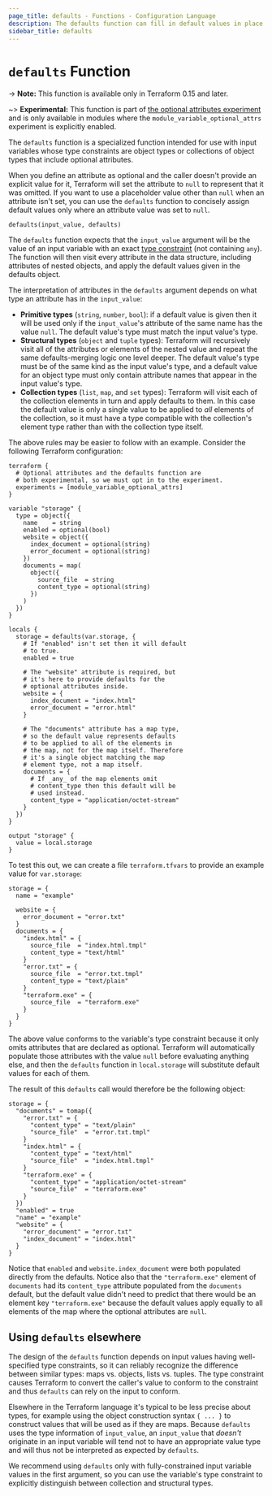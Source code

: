 ```yaml
---
page_title: defaults - Functions - Configuration Language
description: The defaults function can fill in default values in place of null values.
sidebar_title: defaults
---
```


# `defaults` Function

-> **Note:** This function is available only in Terraform 0.15 and later.

~> **Experimental:** This function is part of
[the optional attributes experiment](/language/expressions/type-constraints#experimental-optional-object-type-attributes)
and is only available in modules where the `module_variable_optional_attrs`
experiment is explicitly enabled.

The `defaults` function is a specialized function intended for use with
input variables whose type constraints are object types or collections of
object types that include optional attributes.

When you define an attribute as optional and the caller doesn't provide an
explicit value for it, Terraform will set the attribute to `null` to represent
that it was omitted. If you want to use a placeholder value other than `null`
when an attribute isn't set, you can use the `defaults` function to concisely
assign default values only where an attribute value was set to `null`.

```
defaults(input_value, defaults)
```

The `defaults` function expects that the `input_value` argument will be the
value of an input variable with an exact [type constraint](/language/expressions/types)
(not containing `any`). The function will then visit every attribute in
the data structure, including attributes of nested objects, and apply the
default values given in the defaults object.

The interpretation of attributes in the `defaults` argument depends on what
type an attribute has in the `input_value`:

- **Primitive types** (`string`, `number`, `bool`): if a default value is given
  then it will be used only if the `input_value`'s attribute of the same
  name has the value `null`. The default value's type must match the input
  value's type.
- **Structural types** (`object` and `tuple` types): Terraform will recursively
  visit all of the attributes or elements of the nested value and repeat the
  same defaults-merging logic one level deeper. The default value's type must
  be of the same kind as the input value's type, and a default value for an
  object type must only contain attribute names that appear in the input
  value's type.
- **Collection types** (`list`, `map`, and `set` types): Terraform will visit
  each of the collection elements in turn and apply defaults to them. In this
  case the default value is only a single value to be applied to _all_ elements
  of the collection, so it must have a type compatible with the collection's
  element type rather than with the collection type itself.

The above rules may be easier to follow with an example. Consider the following
Terraform configuration:

```hcl
terraform {
  # Optional attributes and the defaults function are
  # both experimental, so we must opt in to the experiment.
  experiments = [module_variable_optional_attrs]
}

variable "storage" {
  type = object({
    name    = string
    enabled = optional(bool)
    website = object({
      index_document = optional(string)
      error_document = optional(string)
    })
    documents = map(
      object({
        source_file  = string
        content_type = optional(string)
      })
    )
  })
}

locals {
  storage = defaults(var.storage, {
    # If "enabled" isn't set then it will default
    # to true.
    enabled = true

    # The "website" attribute is required, but
    # it's here to provide defaults for the
    # optional attributes inside.
    website = {
      index_document = "index.html"
      error_document = "error.html"
    }

    # The "documents" attribute has a map type,
    # so the default value represents defaults
    # to be applied to all of the elements in
    # the map, not for the map itself. Therefore
    # it's a single object matching the map
    # element type, not a map itself.
    documents = {
      # If _any_ of the map elements omit
      # content_type then this default will be
      # used instead.
      content_type = "application/octet-stream"
    }
  })
}

output "storage" {
  value = local.storage
}
```

To test this out, we can create a file `terraform.tfvars` to provide an example
value for `var.storage`:

```hcl
storage = {
  name = "example"

  website = {
    error_document = "error.txt"
  }
  documents = {
    "index.html" = {
      source_file  = "index.html.tmpl"
      content_type = "text/html"
    }
    "error.txt" = {
      source_file  = "error.txt.tmpl"
      content_type = "text/plain"
    }
    "terraform.exe" = {
      source_file  = "terraform.exe"
    }
  }
}
```

The above value conforms to the variable's type constraint because it only
omits attributes that are declared as optional. Terraform will automatically
populate those attributes with the value `null` before evaluating anything
else, and then the `defaults` function in `local.storage` will substitute
default values for each of them.

The result of this `defaults` call would therefore be the following object:

```
storage = {
  "documents" = tomap({
    "error.txt" = {
      "content_type" = "text/plain"
      "source_file"  = "error.txt.tmpl"
    }
    "index.html" = {
      "content_type" = "text/html"
      "source_file"  = "index.html.tmpl"
    }
    "terraform.exe" = {
      "content_type" = "application/octet-stream"
      "source_file"  = "terraform.exe"
    }
  })
  "enabled" = true
  "name" = "example"
  "website" = {
    "error_document" = "error.txt"
    "index_document" = "index.html"
  }
}
```

Notice that `enabled` and `website.index_document` were both populated directly
from the defaults. Notice also that the `"terraform.exe"` element of
`documents` had its `content_type` attribute populated from the `documents`
default, but the default value didn't need to predict that there would be an
element key `"terraform.exe"` because the default values apply equally to
all elements of the map where the optional attributes are `null`.

## Using `defaults` elsewhere

The design of the `defaults` function depends on input values having
well-specified type constraints, so it can reliably recognize the difference
between similar types: maps vs. objects, lists vs. tuples. The type constraint
causes Terraform to convert the caller's value to conform to the constraint
and thus `defaults` can rely on the input to conform.

Elsewhere in the Terraform language it's typical to be less precise about
types, for example using the object construction syntax `{ ... }` to construct
values that will be used as if they are maps. Because `defaults` uses the
type information of `input_value`, an `input_value` that _doesn't_ originate
in an input variable will tend not to have an appropriate value type and will
thus not be interpreted as expected by `defaults`.

We recommend using `defaults` only with fully-constrained input variable values
in the first argument, so you can use the variable's type constraint to
explicitly distinguish between collection and structural types.
